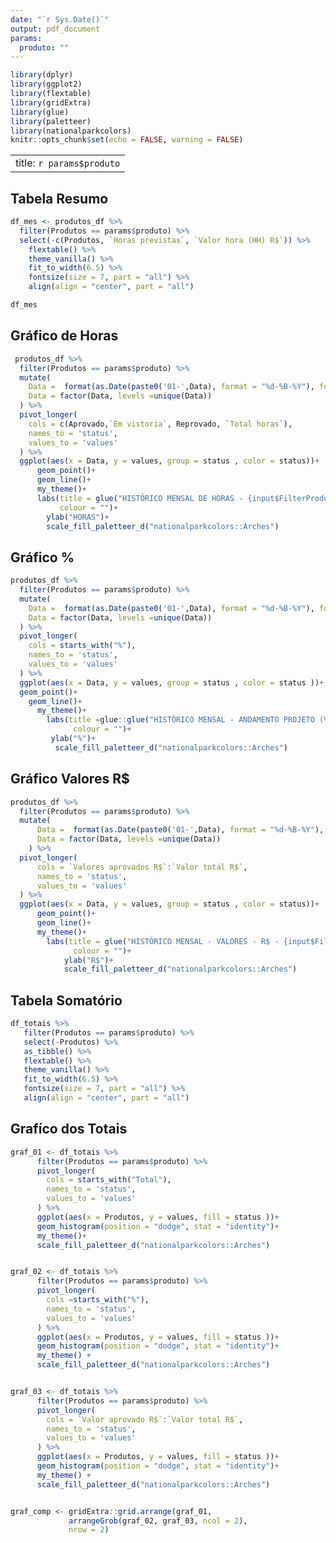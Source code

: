 ```yaml
---
date: "`r Sys.Date()`"
output: pdf_document
params:
  produto: ""
---
```


```r
library(dplyr)
library(ggplot2)
library(flextable)
library(gridExtra)
library(glue)
library(paletteer)
library(nationalparkcolors)
knitr::opts_chunk$set(echo = FALSE, warning = FALSE)
```


---
title: `r params$produto`
---


## Tabela Resumo

```r

df_mes <- produtos_df %>% 
  filter(Produtos == params$produto) %>% 
  select(-c(Produtos, `Horas previstas`, `Valor hora (HH) R$`)) %>% 
    flextable() %>%
    theme_vanilla() %>% 
    fit_to_width(6.5) %>% 
    fontsize(size = 7, part = "all") %>% 
    align(align = "center", part = "all")

df_mes
```

## Gráfico de Horas

```r

 produtos_df %>% 
  filter(Produtos == params$produto) %>% 
  mutate(
    Data =  format(as.Date(paste0('01-',Data), format = "%d-%B-%Y"), format = "%B-%Y"),
    Data = factor(Data, levels =unique(Data))
  ) %>% 
  pivot_longer(
    cols = c(Aprovado,`Em vistoria`, Reprovado, `Total horas`),
    names_to = 'status',
    values_to = 'values'
  ) %>% 
  ggplot(aes(x = Data, y = values, group = status , color = status))+
      geom_point()+
      geom_line()+
      my_theme()+
      labs(title = glue("HISTÓRICO MENSAL DE HORAS - {input$FilterProduct2}"),
           colour = "")+
        ylab("HORAS")+
        scale_fill_paletteer_d("nationalparkcolors::Arches") 
```


## Gráfico %

```r

produtos_df %>% 
  filter(Produtos == params$produto) %>% 
  mutate(
    Data =  format(as.Date(paste0('01-',Data), format = "%d-%B-%Y"), format = "%B-%Y"),
    Data = factor(Data, levels =unique(Data))
  ) %>% 
  pivot_longer(
    cols = starts_with("%"),
    names_to = 'status',
    values_to = 'values'
  ) %>% 
  ggplot(aes(x = Data, y = values, group = status , color = status ))+
  geom_point()+
    geom_line()+
      my_theme()+
        labs(title =glue::glue("HISTÓRICO MENSAL - ANDAMENTO PROJETO (%) - {input$FilterProduct2}"),
              colour = "")+
         ylab("%")+
          scale_fill_paletteer_d("nationalparkcolors::Arches") 

```


## Gráfico Valores R$

```r

produtos_df %>% 
  filter(Produtos == params$produto) %>% 
  mutate(
      Data =  format(as.Date(paste0('01-',Data), format = "%d-%B-%Y"), format = "%B-%Y"),
      Data = factor(Data, levels =unique(Data))
    ) %>% 
  pivot_longer(
      cols = `Valores aprovados R$`:`Valor total R$`,
      names_to = 'status',
      values_to = 'values'
  ) %>% 
  ggplot(aes(x = Data, y = values, group = status , color = status))+
      geom_point()+
      geom_line()+
      my_theme()+
        labs(title = glue("HISTÓRICO MENSAL - VALORES - R$ - {input$FilterProduct2}"),
              colour = "")+
            ylab("R$")+
            scale_fill_paletteer_d("nationalparkcolors::Arches") 
```

## Tabela Somatório

```r
df_totais %>% 
   filter(Produtos == params$produto) %>%
   select(-Produtos) %>% 
   as_tibble() %>% 
   flextable() %>%
   theme_vanilla() %>% 
   fit_to_width(6.5) %>% 
   fontsize(size = 7, part = "all") %>% 
   align(align = "center", part = "all")
```

## Grafíco dos Totais

```r

graf_01 <- df_totais %>% 
      filter(Produtos == params$produto) %>% 
      pivot_longer(
        cols = starts_with("Total"),
        names_to = 'status',
        values_to = 'values'
      ) %>% 
      ggplot(aes(x = Produtos, y = values, fill = status ))+
      geom_histogram(position = "dodge", stat = "identity")+
      my_theme()+
      scale_fill_paletteer_d("nationalparkcolors::Arches")


graf_02 <- df_totais %>% 
      filter(Produtos == params$produto) %>% 
      pivot_longer(
        cols =starts_with("%"),
        names_to = 'status',
        values_to = 'values'
      ) %>% 
      ggplot(aes(x = Produtos, y = values, fill = status ))+
      geom_histogram(position = "dodge", stat = "identity")+
      my_theme() +
      scale_fill_paletteer_d("nationalparkcolors::Arches")


graf_03 <- df_totais %>% 
      filter(Produtos == params$produto) %>% 
      pivot_longer(
        cols = `Valor aprovado R$`:`Valor total R$`,
        names_to = 'status',
        values_to = 'values'
      ) %>% 
      ggplot(aes(x = Produtos, y = values, fill = status ))+
      geom_histogram(position = "dodge", stat = "identity")+
      my_theme() +
      scale_fill_paletteer_d("nationalparkcolors::Arches")


graf_comp <- gridExtra::grid.arrange(graf_01,
             arrangeGrob(graf_02, graf_03, ncol = 2),
             nrow = 2)  
```

